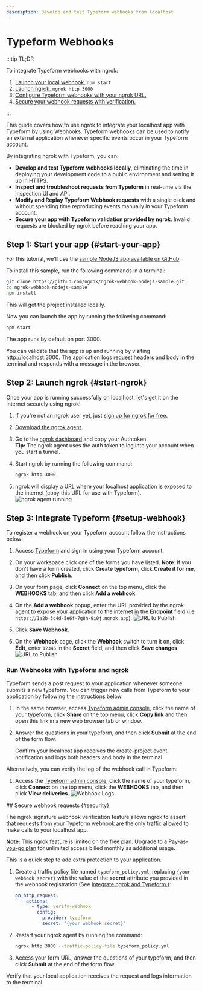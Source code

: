 ```yaml
---
description: Develop and test Typeform webhooks from localhost
---
```



# Typeform Webhooks

:::tip TL;DR

To integrate Typeform webhooks with ngrok:

1. [Launch your local webhook.](#start-your-app) `npm start`
1. [Launch ngrok.](#start-ngrok) `ngrok http 3000`
1. [Configure Typeform webhooks with your ngrok URL.](#setup-webhook)
1. [Secure your webhook requests with verification.](#security)

:::

This guide covers how to use ngrok to integrate your localhost app with Typeform by using Webhooks.
Typeform webhooks can be used to notify an external application whenever specific events occur in your Typeform account.

By integrating ngrok with Typeform, you can:

- **Develop and test Typeform webhooks locally**, eliminating the time in deploying your development code to a public environment and setting it up in HTTPS.
- **Inspect and troubleshoot requests from Typeform** in real-time via the inspection UI and API.
- **Modify and Replay Typeform Webhook requests** with a single click and without spending time reproducing events manually in your Typeform account.
- **Secure your app with Typeform validation provided by ngrok**. Invalid requests are blocked by ngrok before reaching your app.

## **Step 1**: Start your app {#start-your-app}

For this tutorial, we'll use the [sample NodeJS app available on GitHub](https://github.com/ngrok/ngrok-webhook-nodejs-sample).

To install this sample, run the following commands in a terminal:

```bash
git clone https://github.com/ngrok/ngrok-webhook-nodejs-sample.git
cd ngrok-webhook-nodejs-sample
npm install
```

This will get the project installed locally.

Now you can launch the app by running the following command:

```bash
npm start
```

The app runs by default on port 3000.

You can validate that the app is up and running by visiting http://localhost:3000. The application logs request headers and body in the terminal and responds with a message in the browser.

## **Step 2**: Launch ngrok {#start-ngrok}

Once your app is running successfully on localhost, let's get it on the internet securely using ngrok!

1. If you're not an ngrok user yet, just [sign up for ngrok for free](https://ngrok.com/signup).

1. [Download the ngrok agent](https://download.ngrok.com).

1. Go to the [ngrok dashboard](https://dashboard.ngrok.com) and copy your Authtoken. <br />
   **Tip:** The ngrok agent uses the auth token to log into your account when you start a tunnel.
1. Start ngrok by running the following command:

   ```bash
   ngrok http 3000
   ```

1. ngrok will display a URL where your localhost application is exposed to the internet (copy this URL for use with Typeform).
   ![ngrok agent running](/img/integrations/launch_ngrok_tunnel.png)

## **Step 3**: Integrate Typeform {#setup-webhook}

To register a webhook on your Typeform account follow the instructions below:

1. Access [Typeform](https://www.typeform.com/) and sign in using your Typeform account.

1. On your workspace click one of the forms you have listed.
   **Note**: If you don't have a form created, click **Create typeform**, click **Create it for me**, and then click **Publish**.

1. On your form page, click **Connect** on the top menu, click the **WEBHOOKS** tab, and then click **Add a webhook**.

1. On the **Add a webhook** popup, enter the URL provided by the ngrok agent to expose your application to the internet in the **Endpoint** field (i.e. `https://1a2b-3c4d-5e6f-7g8h-9i0j.ngrok.app`).
   ![URL to Publish](img/ngrok_url_configuration_typeform.png)

1. Click **Save Webhook**.

1. On the **Webhook** page, click the **Webhook** switch to turn it on, click **Edit**, enter `12345` in the **Secret** field, and then click **Save changes**.
   ![URL to Publish](img/ngrok_url_configuration_typeform_2.png)

### Run Webhooks with Typeform and ngrok

Typeform sends a post request to your application whenever someone submits a new typeform.
You can trigger new calls from Typeform to your application by following the instructions below.

1. In the same browser, access [Typeform admin console](https://www.typeform.com/), click the name of your typeform, click **Share** on the top menu, click **Copy link** and then open this link in a new web browser tab or window.

1. Answer the questions in your typeform, and then click **Submit** at the end of the form flow.

   Confirm your localhost app receives the create-project event notification and logs both headers and body in the terminal.

Alternatively, you can verify the log of the webhook call in Typeform:

1. Access the [Typeform admin console](https://www.typeform.com/), click the name of your typeform, click **Connect** on the top menu, click the **WEBHOOKS** tab, and then click **View deliveries**.
   ![Webhook Logs](img/ngrok_logs_typeform.png)

<InspectingRequests />

<ReplayingRequests />
## Secure webhook requests {#security}

The ngrok signature webhook verification feature allows ngrok to assert that requests from your Typeform webhook are the only traffic allowed to make calls to your localhost app.

**Note:** This ngrok feature is limited on the free plan. Upgrade to a [Pay-as-you-go plan](https://ngrok.com/pricing) for unlimited access billed monthly as additional usage.

This is a quick step to add extra protection to your application.

1. Create a traffic policy file named `typeform_policy.yml`, replacing `{your webhook secret}` with the value of the **secret** attribute you provided in the webhook registration (See [Integrate ngrok and Typeform.](#setup-webhook)):

   ```yaml
   on_http_request:
     - actions:
         - type: verify-webhook
           config:
             provider: typeform
             secret: "{your webhook secret}"
   ```

1. Restart your ngrok agent by running the command:

   ```bash
   ngrok http 3000 --traffic-policy-file typeform_policy.yml
   ```

1. Access your form URL, answer the questions of your typeform, and then click **Submit** at the end of the form flow.

Verify that your local application receives the request and logs information to the terminal.
